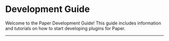 
# Development Guide

Welcome to the Paper Development Guide! This guide includes information and tutorials on
how to start developing plugins for Paper.

---

<DocCardList items={useCurrentSidebarCategory().items} />
